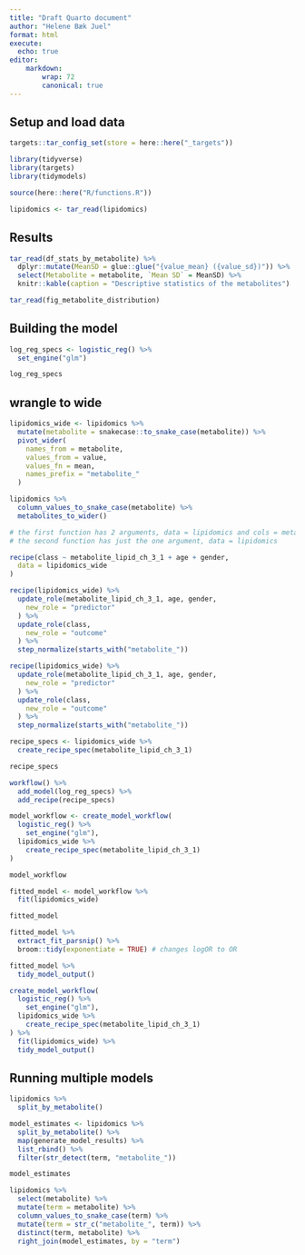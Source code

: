 ```yaml
---
title: "Draft Quarto document"
author: "Helene Bæk Juel"
format: html
execute:
  echo: true
editor:
    markdown:
        wrap: 72
        canonical: true
---
```


## Setup and load data

```r
targets::tar_config_set(store = here::here("_targets"))

library(tidyverse)
library(targets)
library(tidymodels)

source(here::here("R/functions.R"))

lipidomics <- tar_read(lipidomics)
```

## Results

```r
tar_read(df_stats_by_metabolite) %>%
  dplyr::mutate(MeanSD = glue::glue("{value_mean} ({value_sd})")) %>%
  select(Metabolite = metabolite, `Mean SD` = MeanSD) %>%
  knitr::kable(caption = "Descriptive statistics of the metabolites")
```

```r
tar_read(fig_metabolite_distribution)
```

## Building the model

```r
log_reg_specs <- logistic_reg() %>%
  set_engine("glm")

log_reg_specs
```

## wrangle to wide

```r
lipidomics_wide <- lipidomics %>%
  mutate(metabolite = snakecase::to_snake_case(metabolite)) %>%
  pivot_wider(
    names_from = metabolite,
    values_from = value,
    values_fn = mean,
    names_prefix = "metabolite_"
  )
```

```r
lipidomics %>%
  column_values_to_snake_case(metabolite) %>%
  metabolites_to_wider()

# the first function has 2 arguments, data = lipidomics and cols = metabolite.
# the second function has just the one argument, data = lipidomics
```

```r
recipe(class ~ metabolite_lipid_ch_3_1 + age + gender,
  data = lipidomics_wide
)
```

```r
recipe(lipidomics_wide) %>%
  update_role(metabolite_lipid_ch_3_1, age, gender,
    new_role = "predictor"
  ) %>%
  update_role(class,
    new_role = "outcome"
  ) %>%
  step_normalize(starts_with("metabolite_"))
```

```r
recipe(lipidomics_wide) %>%
  update_role(metabolite_lipid_ch_3_1, age, gender,
    new_role = "predictor"
  ) %>%
  update_role(class,
    new_role = "outcome"
  ) %>%
  step_normalize(starts_with("metabolite_"))
```

```r
recipe_specs <- lipidomics_wide %>%
  create_recipe_spec(metabolite_lipid_ch_3_1)

recipe_specs
```

```r
workflow() %>%
  add_model(log_reg_specs) %>%
  add_recipe(recipe_specs)
```

```r
model_workflow <- create_model_workflow(
  logistic_reg() %>%
    set_engine("glm"),
  lipidomics_wide %>%
    create_recipe_spec(metabolite_lipid_ch_3_1)
)

model_workflow
```

```r
fitted_model <- model_workflow %>%
  fit(lipidomics_wide)

fitted_model
```

```r
fitted_model %>%
  extract_fit_parsnip() %>%
  broom::tidy(exponentiate = TRUE) # changes logOR to OR
```

```r
fitted_model %>%
  tidy_model_output()
```

```r
create_model_workflow(
  logistic_reg() %>%
    set_engine("glm"),
  lipidomics_wide %>%
    create_recipe_spec(metabolite_lipid_ch_3_1)
) %>%
  fit(lipidomics_wide) %>%
  tidy_model_output()
```

## Running multiple models

```r
lipidomics %>%
  split_by_metabolite()
```

```r
model_estimates <- lipidomics %>%
  split_by_metabolite() %>%
  map(generate_model_results) %>%
  list_rbind() %>%
  filter(str_detect(term, "metabolite_"))

model_estimates
```

```r
lipidomics %>%
  select(metabolite) %>%
  mutate(term = metabolite) %>%
  column_values_to_snake_case(term) %>%
  mutate(term = str_c("metabolite_", term)) %>%
  distinct(term, metabolite) %>%
  right_join(model_estimates, by = "term")

```

```r

```
